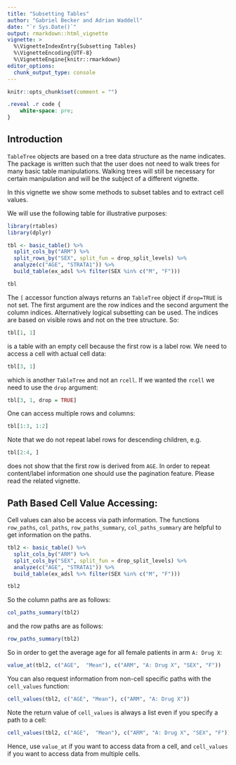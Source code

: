 ```yaml
---
title: "Subsetting Tables"
author: "Gabriel Becker and Adrian Waddell"
date: "`r Sys.Date()`"
output: rmarkdown::html_vignette
vignette: >
  %\VignetteIndexEntry{Subsetting Tables}
  %\VignetteEncoding{UTF-8}
  %\VignetteEngine{knitr::rmarkdown}
editor_options: 
  chunk_output_type: console
---
```



```r
knitr::opts_chunk$set(comment = "")
```

```css
.reveal .r code {
    white-space: pre;
}
```

## Introduction

`TableTree` objects are based on a tree data structure as the name indicates. The package is written such that the user
does not need to walk trees for many basic table manipulations. Walking trees will still be necessary for certain
manipulation and will be the subject of a different vignette.

In this vignette we show some methods to subset tables and to extract cell values.

We will use the following table for illustrative purposes:

```r
library(rtables)
library(dplyr)

tbl <- basic_table() %>%
  split_cols_by("ARM") %>%
  split_rows_by("SEX", split_fun = drop_split_levels) %>%
  analyze(c("AGE", "STRATA1")) %>%
  build_table(ex_adsl %>% filter(SEX %in% c("M", "F")))

tbl
```


The `[` accessor function always returns an `TableTree` object if `drop=TRUE` is not set. The first argument are the row indices and the second argument the column indices. Alternatively logical subsetting can be used. The indices are based on visible rows and not on the tree structure. So:

```r
tbl[1, 1]
```

is a table with an empty cell  because the first row is a label row. We need to access a cell with actual cell data:

```r
tbl[3, 1]
```

which is another `TableTree` and not an `rcell`. If we wanted the `rcell` we need to use the `drop` argument:

```r
tbl[3, 1, drop = TRUE]
```


One can access multiple rows and columns:

```r
tbl[1:3, 1:2]
```


Note that we do not repeat label rows for descending children, e.g.

```r
tbl[2:4, ]
```

does not show that the first row is derived from `AGE`. In order to repeat content/label information one should use the pagination feature. Please read the related vignette.



## Path Based Cell Value Accessing:

Cell values can also be access via path information. The functions `row_paths`, `col_paths`, `row_paths_summary`, `col_paths_summary` are helpful to get information on the paths.


```r
tbl2 <- basic_table() %>%
  split_cols_by("ARM") %>%
  split_cols_by("SEX", split_fun = drop_split_levels) %>%
  analyze(c("AGE", "STRATA1")) %>%
  build_table(ex_adsl %>% filter(SEX %in% c("M", "F")))

tbl2
```

So the column paths are as follows:

```r
col_paths_summary(tbl2)
```

and the row paths are as follows:

```r
row_paths_summary(tbl2)
```

So in order to get the average age for all female patients in arm `A: Drug X`:

```r
value_at(tbl2, c("AGE",  "Mean"), c("ARM", "A: Drug X", "SEX", "F"))
```

You can also request information from non-cell specific paths with the `cell_values` function:

```r
cell_values(tbl2, c("AGE", "Mean"), c("ARM", "A: Drug X"))
```

Note the return value of `cell_values` is always a list even if you specify a path to a cell:

```r
cell_values(tbl2, c("AGE",  "Mean"), c("ARM", "A: Drug X", "SEX", "F"))
```

Hence, use `value_at` if you want to access data from a cell, and `cell_values` if you want to access data from multiple cells.
